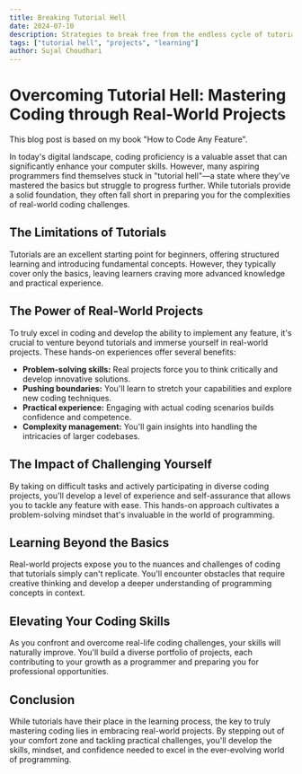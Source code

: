 ```yaml
---
title: Breaking Tutorial Hell
date: 2024-07-10
description: Strategies to break free from the endless cycle of tutorials and start building projects.
tags: ["tutorial hell", "projects", "learning"]
author: Sujal Choudhari
---
```


# Overcoming Tutorial Hell: Mastering Coding through Real-World Projects

This blog post is based on my book "How to Code Any Feature".

In today's digital landscape, coding proficiency is a valuable asset that can significantly enhance your computer skills. However, many aspiring programmers find themselves stuck in "tutorial hell"—a state where they've mastered the basics but struggle to progress further. While tutorials provide a solid foundation, they often fall short in preparing you for the complexities of real-world coding challenges.

## The Limitations of Tutorials

Tutorials are an excellent starting point for beginners, offering structured learning and introducing fundamental concepts. However, they typically cover only the basics, leaving learners craving more advanced knowledge and practical experience.

## The Power of Real-World Projects

To truly excel in coding and develop the ability to implement any feature, it's crucial to venture beyond tutorials and immerse yourself in real-world projects. These hands-on experiences offer several benefits:

- **Problem-solving skills:** Real projects force you to think critically and develop innovative solutions.
- **Pushing boundaries:** You'll learn to stretch your capabilities and explore new coding techniques.
- **Practical experience:** Engaging with actual coding scenarios builds confidence and competence.
- **Complexity management:** You'll gain insights into handling the intricacies of larger codebases.

## The Impact of Challenging Yourself

By taking on difficult tasks and actively participating in diverse coding projects, you'll develop a level of experience and self-assurance that allows you to tackle any feature with ease. This hands-on approach cultivates a problem-solving mindset that's invaluable in the world of programming.

## Learning Beyond the Basics

Real-world projects expose you to the nuances and challenges of coding that tutorials simply can't replicate. You'll encounter obstacles that require creative thinking and develop a deeper understanding of programming concepts in context.

## Elevating Your Coding Skills

As you confront and overcome real-life coding challenges, your skills will naturally improve. You'll build a diverse portfolio of projects, each contributing to your growth as a programmer and preparing you for professional opportunities.

## Conclusion

While tutorials have their place in the learning process, the key to truly mastering coding lies in embracing real-world projects. By stepping out of your comfort zone and tackling practical challenges, you'll develop the skills, mindset, and confidence needed to excel in the ever-evolving world of programming.

